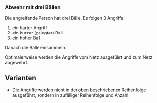 ### Abwehr mit drei Bällen

Die angreifende Person hat drei Bälle. Es folgen 3 Angriffe:

1. ein harter Angriff
2. ein kurzer (gelegter) Ball
3. ein hoher Ball

Danach die Bälle einsammeln. 

Optimalerweise werden die Angriffe vom Netz ausgeführt und zum Netz abgewehrt. 

:::{.callout-tip} 
## Varianten
- Die Angriffe werden nicht in der oben beschriebenen Reihenfolge ausgeführt, sondern in zufälliger Reihenfolge und Anzahl.
:::
